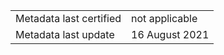 |||
|-------------------------|-------------------|
| Metadata last certified | not applicable    |
| Metadata last update 	  | 16 August 2021      |
